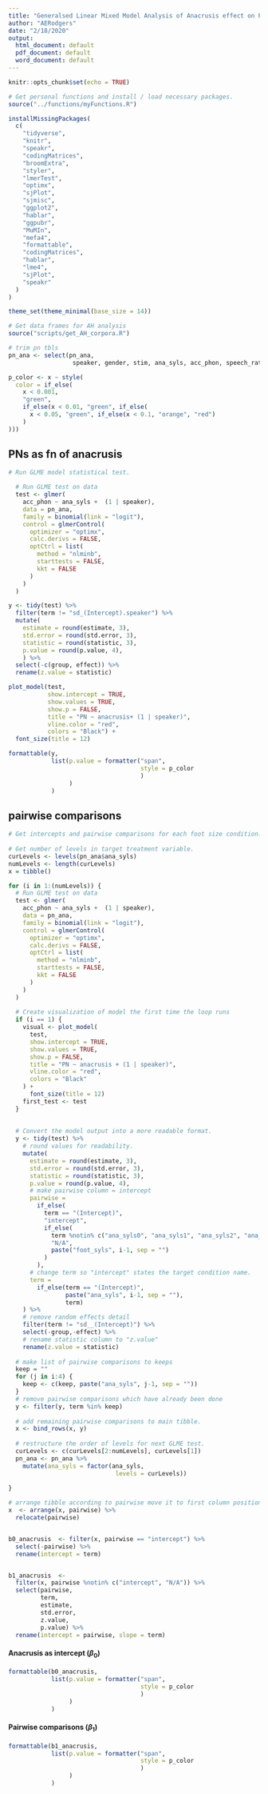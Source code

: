 ```yaml
---
title: "Generalsed Linear Mixed Model Analysis of Anacrusis effect on PN Phonology"
author: "AERodgers"
date: "2/18/2020"
output:
  html_document: default
  pdf_document: default
  word_document: default
---
```


```r
knitr::opts_chunk$set(echo = TRUE)

```


```r
# Get personal functions and install / load necessary packages.
source("../functions/myFunctions.R")

installMissingPackages(
  c(
    "tidyverse",
    "knitr",
    "speakr",
    "codingMatrices",
    "broomExtra",
    "styler",
    "lmerTest",
    "optimx",
    "sjPlot",
    "sjmisc",
    "ggplot2",
    "hablar",
    "ggpubr",
    "MuMIn",
    "mefa4",
    "formattable",
    "codingMatrices",
    "hablar",
    "lme4",
    "sjPlot",
    "speakr"
  )
)

theme_set(theme_minimal(base_size = 14))

# Get data frames for AH analysis
source("scripts/get_AH_corpora.R")

# trim pn tbls
pn_ana <- select(pn_ana,
                  speaker, gender, stim, ana_syls, acc_phon, speech_rate)

p_color <- x ~ style(
  color = if_else(
    x < 0.001,
    "green",
    if_else(x < 0.01, "green", if_else(
      x < 0.05, "green", if_else(x < 0.1, "orange", "red")
    )
)))

```


## **PNs** as fn of **anacrusis**
```r
# Run GLME model statistical test.

  # Run GLME test on data
  test <- glmer(
    acc_phon ~ ana_syls +  (1 | speaker),
    data = pn_ana,
    family = binomial(link = "logit"),
    control = glmerControl(
      optimizer = "optimx",
      calc.derivs = FALSE,
      optCtrl = list(
        method = "nlminb",
        starttests = FALSE,
        kkt = FALSE
      )
    )
  )

y <- tidy(test) %>%
  filter(term != "sd_(Intercept).speaker") %>% 
  mutate(
    estimate = round(estimate, 3),
    std.error = round(std.error, 3),
    statistic = round(statistic, 3),
    p.value = round(p.value, 4),
    ) %>% 
  select(-c(group, effect)) %>% 
  rename(z.value = statistic)
```


```r
plot_model(test,
           show.intercept = TRUE,
           show.values = TRUE,
           show.p = FALSE,
           title = "PN ~ anacrusis+ (1 | speaker)",
           vline.color = "red",
           colors = "Black") +
  font_size(title = 12)

formattable(y,
            list(p.value = formatter("span",
                                     style = p_color
                                     )
                 )
            )

```

## pairwise comparisons
```r
# Get intercepts and pairwise comparisons for each foot size condition.
 
# Get number of levels in target treatment variable.
curLevels <- levels(pn_ana$ana_syls)
numLevels <- length(curLevels)
x = tibble()

for (i in 1:(numLevels)) {
  # Run GLME test on data
  test <- glmer(
    acc_phon ~ ana_syls +  (1 | speaker),
    data = pn_ana,
    family = binomial(link = "logit"),
    control = glmerControl(
      optimizer = "optimx",
      calc.derivs = FALSE,
      optCtrl = list(
        method = "nlminb",
        starttests = FALSE,
        kkt = FALSE
      )
    )
  )
  
  # Create visualization of model the first time the loop runs
  if (i == 1) {
    visual <- plot_model(
      test,
      show.intercept = TRUE,
      show.values = TRUE,
      show.p = FALSE,
      title = "PN ~ anacrusis + (1 | speaker)",
      vline.color = "red",
      colors = "Black"
    ) +
      font_size(title = 12)
    first_test <- test
  }
  
  
  # Convert the model output into a more readable format.
  y <- tidy(test) %>%
    # round values for readability.
    mutate(
      estimate = round(estimate, 3),
      std.error = round(std.error, 3),
      statistic = round(statistic, 3),
      p.value = round(p.value, 4),
      # make pairwise column = intercept
      pairwise =
        if_else(
          term == "(Intercept)",
          "intercept",
          if_else(
            term %notin% c("ana_syls0", "ana_syls1", "ana_syls2", "ana_syls3"),
            "N/A",
            paste("foot_syls", i-1, sep = "")
          )
        ),
      # change term so "intercept" states the target condition name.
      term =
        if_else(term == "(Intercept)",
                paste("ana_syls", i-1, sep = ""),
                term)
    ) %>%
    # remove random effects detail
    filter(term != "sd__(Intercept)") %>%
    select(-group,-effect) %>%
    # rename statistic column to "z.value"
    rename(z.value = statistic)
  
  # make list of pairwise comparisons to keeps
  keep = ""
  for (j in i:4) {
    keep <- c(keep, paste("ana_syls", j-1, sep = ""))
  }
  # remove pairwise comparisons which have already been done
  y <- filter(y, term %in% keep)
  
  # add remaining pairwise comparisons to main tibble.
  x <- bind_rows(x, y)
  
  # restructure the order of levels for next GLME test.
  curLevels <- c(curLevels[2:numLevels], curLevels[1])
  pn_ana <- pn_ana %>%
    mutate(ana_syls = factor(ana_syls,
                              levels = curLevels))
  
}

# arrange tibble according to pairwise move it to first column position
x  <- arrange(x, pairwise) %>%
  relocate(pairwise)


b0_anacrusis  <- filter(x, pairwise == "intercept") %>%
  select(-pairwise) %>%
  rename(intercept = term)


b1_anacrusis  <-
  filter(x, pairwise %notin% c("intercept", "N/A")) %>%
  select(pairwise,
         term,
         estimate,
         std.error,
         z.value,
         p.value) %>%
  rename(intercept = pairwise, slope = term)

```


#### Anacrusis as intercept ($\beta$~0~)
```r
formattable(b0_anacrusis,
            list(p.value = formatter("span",
                                     style = p_color
                                     )
                 )
            )

```


#### Pairwise comparisons ($\beta$~1~)
```r
formattable(b1_anacrusis,
            list(p.value = formatter("span",
                                     style = p_color
                                     )
                 )
            )
```

